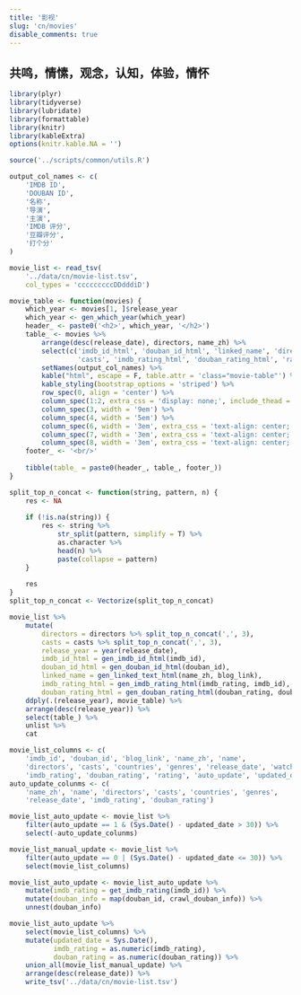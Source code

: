 ```yaml
---
title: '影视'
slug: 'cn/movies'
disable_comments: true
---
```


## 共鸣，情愫，观念，认知，体验，情怀

```r
library(plyr)
library(tidyverse)
library(lubridate)
library(formattable)
library(knitr)
library(kableExtra)
options(knitr.kable.NA = '')

source('../scripts/common/utils.R')
```

```r
output_col_names <- c(
    'IMDB ID',
    'DOUBAN ID',
    '名称',
    '导演',
    '主演',
    'IMDB 评分',
    '豆瓣评分',
    '打个分'
)

movie_list <- read_tsv(
    '../data/cn/movie-list.tsv',
    col_types = 'cccccccccDDdddiD')

movie_table <- function(movies) {
    which_year <- movies[1, ]$release_year
    which_year <- gen_which_year(which_year)
    header_ <- paste0('<h2>', which_year, '</h2>')
    table_ <- movies %>%
        arrange(desc(release_date), directors, name_zh) %>%
        select(c('imdb_id_html', 'douban_id_html', 'linked_name', 'directors',
                 'casts', 'imdb_rating_html', 'douban_rating_html', 'rating')) %>%
        setNames(output_col_names) %>%
        kable("html", escape = F, table.attr = 'class="movie-table"') %>%
        kable_styling(bootstrap_options = 'striped') %>%
        row_spec(0, align = 'center') %>%
        column_spec(1:2, extra_css = 'display: none;', include_thead = T) %>%
        column_spec(3, width = '9em') %>%
        column_spec(4, width = '5em') %>%
        column_spec(6, width = '3em', extra_css = 'text-align: center;') %>%
        column_spec(7, width = '3em', extra_css = 'text-align: center;') %>%
        column_spec(8, width = '3em', extra_css = 'text-align: center;')
    footer_ <- '<br/>'
    
    tibble(table_ = paste0(header_, table_, footer_))
}

split_top_n_concat <- function(string, pattern, n) {
    res <- NA
    
    if (!is.na(string)) {
        res <- string %>%
            str_split(pattern, simplify = T) %>%
            as.character %>%
            head(n) %>%
            paste(collapse = pattern)
    }
    
    res
}
split_top_n_concat <- Vectorize(split_top_n_concat)

movie_list %>%
    mutate(
        directors = directors %>% split_top_n_concat(',', 3),
        casts = casts %>% split_top_n_concat(',', 3),
        release_year = year(release_date),
        imdb_id_html = gen_imdb_id_html(imdb_id),
        douban_id_html = gen_douban_id_html(douban_id),
        linked_name = gen_linked_text_html(name_zh, blog_link),
        imdb_rating_html = gen_imdb_rating_html(imdb_rating, imdb_id),
        douban_rating_html = gen_douban_rating_html(douban_rating, douban_id)) %>%
    ddply(.(release_year), movie_table) %>%
    arrange(desc(release_year)) %>%
    select(table_) %>%
    unlist %>%
    cat
```

```r
movie_list_columns <- c(
    'imdb_id', 'douban_id', 'blog_link', 'name_zh', 'name',
    'directors', 'casts', 'countries', 'genres', 'release_date', 'watch_date',
    'imdb_rating', 'douban_rating', 'rating', 'auto_update', 'updated_date')
auto_update_colunms <- c(
    'name_zh', 'name', 'directors', 'casts', 'countries', 'genres',
    'release_date', 'imdb_rating', 'douban_rating')

movie_list_auto_update <- movie_list %>%
    filter(auto_update == 1 & (Sys.Date() - updated_date > 30)) %>%
    select(-auto_update_colunms)

movie_list_manual_update <- movie_list %>%
    filter(auto_update == 0 | (Sys.Date() - updated_date <= 30)) %>%
    select(movie_list_columns)

movie_list_auto_update <- movie_list_auto_update %>%
    mutate(imdb_rating = get_imdb_rating(imdb_id)) %>%
    mutate(douban_info = map(douban_id, crawl_douban_info)) %>%
    unnest(douban_info)

movie_list_auto_update %>%
    select(movie_list_columns) %>%
    mutate(updated_date = Sys.Date(),
           imdb_rating = as.numeric(imdb_rating),
           douban_rating = as.numeric(douban_rating)) %>%
    union_all(movie_list_manual_update) %>%
    arrange(desc(release_date)) %>%
    write_tsv('../data/cn/movie-list.tsv')
```
